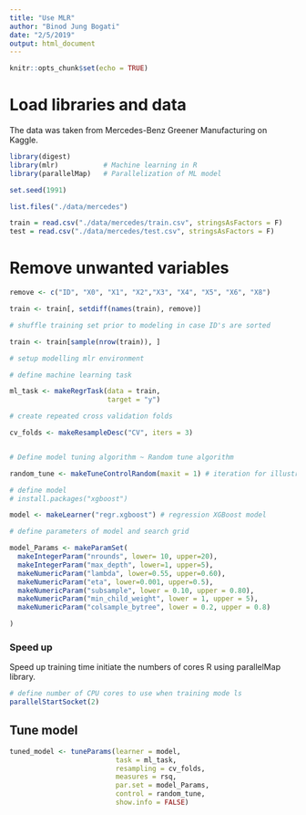 ```yaml
---
title: "Use MLR"
author: "Binod Jung Bogati"
date: "2/5/2019"
output: html_document
---
```


```r
knitr::opts_chunk$set(echo = TRUE)
```

# Load libraries and data

The data was taken from Mercedes-Benz Greener Manufacturing on Kaggle.

```r
library(digest)
library(mlr)           # Machine learning in R
library(parallelMap)   # Parallelization of ML model   

set.seed(1991)

list.files("./data/mercedes")

train = read.csv("./data/mercedes/train.csv", stringsAsFactors = F)
test = read.csv("./data/mercedes/test.csv", stringsAsFactors = F)
```

# Remove unwanted variables

```r
remove <- c("ID", "X0", "X1", "X2","X3", "X4", "X5", "X6", "X8")

train <- train[, setdiff(names(train), remove)]

# shuffle training set prior to modeling in case ID's are sorted

train <- train[sample(nrow(train)), ]

```

```r
# setup modelling mlr environment

# define machine learning task

ml_task <- makeRegrTask(data = train, 
                        target = "y")

# create repeated cross validation folds

cv_folds <- makeResampleDesc("CV", iters = 3)


# Define model tuning algorithm ~ Random tune algorithm

random_tune <- makeTuneControlRandom(maxit = 1) # iteration for illustration

# define model
# install.packages("xgboost")

model <- makeLearner("regr.xgboost") # regression XGBoost model

# define parameters of model and search grid 

model_Params <- makeParamSet(
  makeIntegerParam("nrounds", lower= 10, upper=20), 
  makeIntegerParam("max_depth", lower=1, upper=5), 
  makeNumericParam("lambda", lower=0.55, upper=0.60), 
  makeNumericParam("eta", lower=0.001, upper=0.5),
  makeNumericParam("subsample", lower = 0.10, upper = 0.80),
  makeNumericParam("min_child_weight", lower = 1, upper = 5), 
  makeNumericParam("colsample_bytree", lower = 0.2, upper = 0.8)

)
```


### Speed up

Speed up training time initiate the numbers of cores R using parallelMap library.

```r
# define number of CPU cores to use when training mode ls
parallelStartSocket(2)


```

## Tune model

```r
tuned_model <- tuneParams(learner = model, 
                          task = ml_task, 
                          resampling = cv_folds, 
                          measures = rsq, 
                          par.set = model_Params, 
                          control = random_tune, 
                          show.info = FALSE)
```



